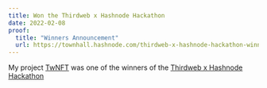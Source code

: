 ```yaml
---
title: Won the Thirdweb x Hashnode Hackathon
date: 2022-02-08
proof:
  title: "Winners Announcement"
  url: https://townhall.hashnode.com/thirdweb-x-hashnode-hackathon-winners
---
```


My project [TwNFT](https://twnft.vercel.app) was one of the winners of the [Thirdweb x Hashnode Hackathon](https://townhall.hashnode.com/thirdweb-hackathon)
